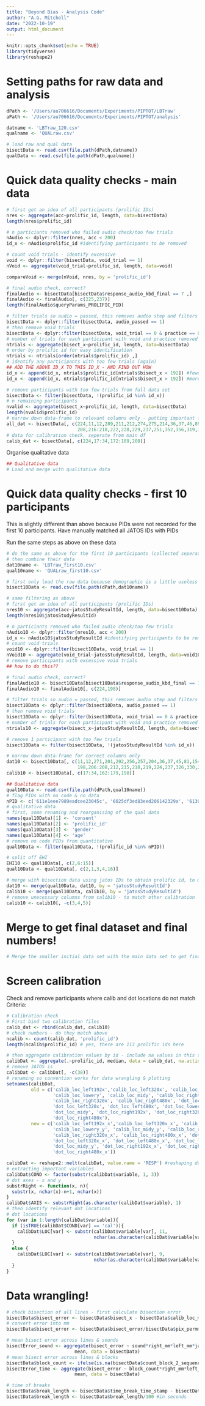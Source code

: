 ```yaml
---
title: "Beyond Bias - Analysis Code"
author: "A.G. Mitchell"
date: "2022-10-19"
output: html_document
---
```


```r
knitr::opts_chunk$set(echo = TRUE)
library(tidyverse)
library(reshape2)
```

# Setting paths for raw data and analysis
```r
dPath <- '/Users/au706616/Documents/Experiments/PIPTOT/LBTraw'
aPath <- '/Users/au706616/Documents/Experiments/PIPTOT/analysis'

datname <- 'LBTraw_120.csv'
qualname <- 'QUALraw.csv'

# load raw and qual data
bisectData <- read.csv(file.path(dPath,datname)) 
qualData <- read.csv(file.path(dPath,qualname)) 
```

# Quick data quality checks - main data
```r
# first get an idea of all participants (prolific IDs)
nres <- aggregate(acc~prolific_id, length, data=bisectData)
length(nres$prolific_id)

# n particiants removed who failed audio check/too few trials
nAudio <- dplyr::filter(nres, acc < 200)
id_x <- nAudio$prolific_id #identifying participants to be removed

# count void trials - identify excessive
void <- dplyr::filter(bisectData, void_trial == 1)
nVoid <- aggregate(void_trial~prolific_id, length, data=void)

compareVoid <- merge(nVoid, nres, by = 'prolific_id')

# final audio check, correct?
finalAudio <- bisectData[bisectData$response_audio_kbd_final == 7 ,]
finalAudio <- finalAudio[, c(225,237)]
length(finalAudio$queryParams_PROLIFIC_PID)

# filter trials so audio = passed, this removes audio step and filters participants who failed
bisectData <- dplyr::filter(bisectData, audio_passed == 1)
# then remove void trials
bisectData <- dplyr::filter(bisectData, void_trial == 0 & practice == 0)
# number of trials for each participant with void and practice removed
ntrials <- aggregate(bisect_x~prolific_id, length, data=bisectData)
# order by prolific id for easy identification
ntrials <- ntrials[order(ntrials$prolific_id) ,]
# identify any participants with too few trials (again)
## ADD THE ABOVE ID_X TO THIS ID_X - AND FIND OUT HOW
id_x <- append(id_x, ntrials$prolific_id[ntrials$bisect_x < 192]) #fewer than total number of trials
id_x <- append(id_x, ntrials$prolific_id[ntrials$bisect_x > 192]) #more than

# remove participants with too few trials from full data set
bisectData <- filter(bisectData, !(prolific_id %in% id_x))
# n remaining participants
nvalid <- aggregate(bisect_x~prolific_id, length, data=bisectData)
length(nvalid$prolific_id)
# narrow down data-frame to relevant columns only - putting important first
all_dat <- bisectData[, c(224,11,12,289,211,212,274,275,214,36,37,46,89,164,165,206,207,
                          208,216:218,222,228,229,237,251,352,356,319,321,386,388)]
# data for calibration check, seperate from main df
calib_dat <- bisectData[, c(224,17:34,172:189,208)]

```

Organise qualitative data
```r
## Qualitative data
# Load and merge with qualitative data
```

# Quick data quality checks - first 10 participants
This is slightly different than above because PIDs were not recorded for the first 10
participants. Have manually matched all JATOS IDs with PIDs

Run the same steps as above on these data
```r
# do the same as above for the first 10 participants (collected seperately)
# then combine their data
dat10name <- 'LBTraw_first10.csv'
qual10name <- 'QUALraw_first10.csv'

# first only load the raw data because demographic is a little useless at this stage
bisect10Data <- read.csv(file.path(dPath,dat10name)) 

# same filtering as above
# first get an idea of all participants (prolific IDs)
nres10 <- aggregate(acc~jatosStudyResultId, length, data=bisect10Data)
length(nres10$jatosStudyResultId)

# n particiants removed who failed audio check/too few trials
nAudio10 <- dplyr::filter(nres10, acc < 200)
id_x <- nAudio10$jatosStudyResultId #identifying participants to be removed
# count void trials
void10 <- dplyr::filter(bisect10Data, void_trial == 1)
nVoid10 <- aggregate(void_trial~jatosStudyResultId, length, data=void10)
# remove participants with excessive void trials
## how to do this??

# final audio check, correct?
finalAudio10 <- bisect10Data[bisect10Data$response_audio_kbd_final == 7 ,]
finalAudio10 <- finalAudio10[, c(224,198)]

# filter trials so audio = passed, this removes audio step and filters participants who failed
bisect10Data <- dplyr::filter(bisect10Data, audio_passed == 1)
# then remove void trials
bisect10Data <- dplyr::filter(bisect10Data, void_trial == 0 & practice == 0)
# number of trials for each participant with void and practice removed
ntrials10 <- aggregate(bisect_x~jatosStudyResultId, length, data=bisect10Data)

# remove 1 participant with too few trials
bisect10Data <- filter(bisect10Data, !(jatosStudyResultId %in% id_x))

# narrow down data-frame for correct columns only
dat10 <- bisect10Data[, c(11,12,271,201,202,256,257,204,36,37,45,81,154,155,196,197,
                          198,206:208,212,215,218,219,224,237,326,330,294,296,359,361)]
calib10 <- bisect10Data[, c(17:34,162:179,198)]
```

```r
## Qualitative data
qual10Data <- read.csv(file.path(dPath,qual10name)) 
# flag PIDs with no code & no data
nPID <- c('611e1eee7989eadcee23045c', '6025df3ed83eed206142329a', '6130d846086f43ecd225d128')
# qualitative data
# first, some renaming and reorganising of the qual data
names(qual10Data)[1] <- 'consent'
names(qual10Data)[2] <- 'prolific_id'
names(qual10Data)[3] <- 'gender'
names(qual10Data)[4] <- 'age'
# remove no code PIDs from quantitative
qual10Data <- filter(qual10Data, !(prolific_id %in% nPID))

# split off EHI
EHI10 <- qual10Data[, c(2,6:15)]
qual10Data <- qual10Data[, c(2,1,3,4,16)]

# merge with bisection data using jatos IDs to obtain prolific id, to merge data-frames
dat10 <- merge(qual10Data, dat10, by = 'jatosStudyResultId')
calib10 <- merge(qual10Data, calib10, by = 'jatosStudyResultId')
# remove unecessary columns from calib10 - to match other calibration
calib10 <- calib10[, -c(3,4,5)]
```

# Merge to get final dataset and final numbers!
```r
# Merge the smaller initial data set with the main data set to get final numbers
```

# Screen calibration
Check and remove participants where calib and dot locations do not match 
Criteria:

```r
# Calibration check
# First bind two calibration files
calib_dat <- rbind(calib_dat, calib10)
# check numbers - do they match above
ncalib <- count(calib_dat, 'prolific_id')
length(ncalib$prolific_id) # yes, there are 113 prolific ids here

# then aggregate calibration values by id - include na values in this step
calibDat <- aggregate(.~prolific_id, median, data = calib_dat, na.action = NULL)
# remove JATOS is
calibDat <- calibDat[, -c(38)]
# renaming so convention works for data wrangling & plotting
setnames(calibDat, 
         old = c('calib_loc_left192x','calib_loc_left320x', 'calib_loc_left480x',
                 'calib_loc_lowery', 'calib_loc_midy', 'calib_loc_right192x',
                 'calib_loc_right320x', 'calib_loc_right480x', 'dot_loc_left192x',
                 'dot_loc_left320x', 'dot_loc_left480x', 'dot_loc_lowery',
                 'dot_loc_midy', 'dot_loc_right192x', 'dot_loc_right320x', 
                 'dot_loc_right480x'), 
         new = c('calib_loc_left192x_x','calib_loc_left320x_x', 'calib_loc_left480x_x',
                 'calib_loc_lowery_y', 'calib_loc_midy_y', 'calib_loc_right192x_x',
                 'calib_loc_right320x_x', 'calib_loc_right480x_x', 'dot_loc_left192x_x',
                 'dot_loc_left320x_x', 'dot_loc_left480x_x', 'dot_loc_lowery_y',
                 'dot_loc_midy_y', 'dot_loc_right192x_x', 'dot_loc_right320x_x', 
                 'dot_loc_right480x_x'))

calibDat <- reshape2::melt(calibDat, value.name = 'RESP') #reshaping dataframe
# extracting important variables
calibDat$COND <- factor(substr(calibDat$variable, 1, 3))
# dot axes - x and y
substrRight <- function(x, n){
  substr(x, nchar(x)-n+1, nchar(x))
}
calibDat$AXIS <- substrRight(as.character(calibDat$variable), 1)
# then identify relevant dot locations
# dot locations
for (var in 1:length(calibDat$variable)){
  if (isTRUE(calibDat$COND[var] == 'cal')){
    calibDat$LOC[var] <- substr(calibDat$variable[var], 11, 
                                nchar(as.character(calibDat$variable[var]))-2)
  }
  else {
    calibDat$LOC[var] <- substr(calibDat$variable[var], 9, 
                                nchar(as.character(calibDat$variable[var]))-2)
  }
}

```

# Data wrangling!

```r
# check bisection of all lines - first calculate bisection error
bisectData$bisect_error <- bisectData$bisect_x - bisectData$calib_loc_midy_x
# convert error into mm
bisectData$bisect_error <- bisectData$bisect_error/bisectData$pix_permm

# mean bisect error across lines & sounds
bisectError_sound <- aggregate(bisect_error ~ sound*right_mm*left_mm*jatosStudyResultId, 
                         mean, data = bisectData)
# mean bisect error across lines & blocks
bisectData$block_count <- ifelse(is.na(bisectData$count_block_2_sequence), 1, 2) #identifying block
bisectError_time <- aggregate(bisect_error ~ block_count*right_mm*left_mm*jatosStudyResultId, 
                         mean, data = bisectData)

# time of breaks
bisectData$break_length <- bisectData$time_break_time_stamp - bisectData$time_block_one_end 
bisectData$break_length <- bisectData$break_length/100 #in seconds
```
